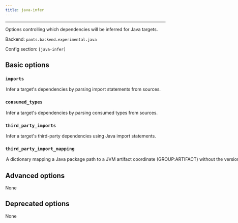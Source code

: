 ```yaml
---
title: java-infer
---
```



---

Options controlling which dependencies will be inferred for Java targets.

Backend: <span className="color--primary">`pants.backend.experimental.java`</span>

Config section: <span className="color--primary">`[java-infer]`</span>

<span className={styles.options}>

## Basic options

### `imports`

<Option
  cli_repr={`--[no-]java-infer-imports`}
  env_repr="PANTS_JAVA_INFER_IMPORTS"
  default_repr={`True`}
>
  Infer a target&#x27;s dependencies by parsing import statements from sources.
</Option>

### `consumed_types`

<Option
  cli_repr={`--[no-]java-infer-consumed-types`}
  env_repr="PANTS_JAVA_INFER_CONSUMED_TYPES"
  default_repr={`True`}
>
  Infer a target&#x27;s dependencies by parsing consumed types from sources.
</Option>

### `third_party_imports`

<Option
  cli_repr={`--[no-]java-infer-third-party-imports`}
  env_repr="PANTS_JAVA_INFER_THIRD_PARTY_IMPORTS"
  default_repr={`True`}
>
  Infer a target&#x27;s third-party dependencies using Java import statements.
</Option>

### `third_party_import_mapping`

<Option
  cli_repr={`--java-infer-third-party-import-mapping="{'key1': val1, 'key2': val2, ...}"`}
  env_repr='PANTS_JAVA_INFER_THIRD_PARTY_IMPORT_MAPPING'
  default_repr={`{}`}
>
A dictionary mapping a Java package path to a JVM artifact coordinate (GROUP:ARTIFACT) without the version.

See `jvm_artifact` for more information on the mapping syntax.

</Option>

## Advanced options

None

## Deprecated options

None

</span>
